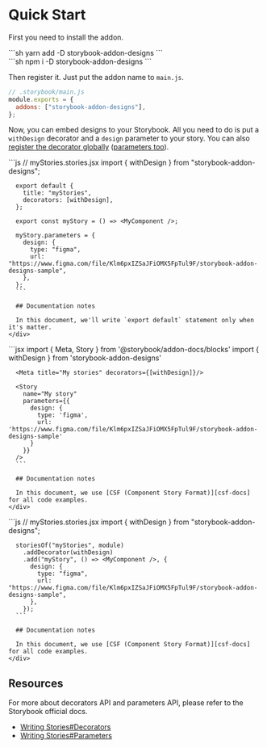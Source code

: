 
<Meta title="Docs/Quick start" />

# Quick Start

First you need to install the addon.

<TabsState initial="yarn">
  <div id="yarn" title="Yarn">
    <div>
      ```sh
      yarn add -D storybook-addon-designs
      ```
    </div>
  </div>

  <div id="npm" title="NPM">
    <div>
      ```sh
      npm i -D storybook-addon-designs
      ```
    </div>
  </div>
</TabsState>

Then register it.
Just put the addon name to `main.js`.

```js
// .storybook/main.js
module.exports = {
  addons: ["storybook-addon-designs"],
};
```

Now, you can embed designs to your Storybook.
All you need to do is put a `withDesign` decorator and a `design` parameter to your story.
You can also [register the decorator globally][sb-docs-decorators] ([parameters too][sb-docs-parameters]).

<TabsState initial="csf">
  <div id="csf" title="CSF">
    <div>
      ```js
      // myStories.stories.jsx
      import { withDesign } from "storybook-addon-designs";

      export default {
        title: "myStories",
        decorators: [withDesign],
      };

      export const myStory = () => <MyComponent />;

      myStory.parameters = {
        design: {
          type: "figma",
          url: "https://www.figma.com/file/Klm6pxIZSaJFiOMX5FpTul9F/storybook-addon-designs-sample",
        },
      };
      ```

      ## Documentation notes

      In this document, we'll write `export default` statement only when it's matter.
    </div>
  </div>

  <div id="mdx" title="MDX">
    <div>
      ```jsx
      import { Meta, Story } from '@storybook/addon-docs/blocks'
      import { withDesign } from 'storybook-addon-designs'

      <Meta title="My stories" decorators={[withDesign]}/>

      <Story
        name="My story"
        parameters={{
          design: {
            type: 'figma',
            url: 'https://www.figma.com/file/Klm6pxIZSaJFiOMX5FpTul9F/storybook-addon-designs-sample'
          }
        }}
      />
      ```

      ## Documentation notes

      In this document, we use [CSF (Component Story Format)][csf-docs] for all code examples.
    </div>
  </div>

  <div id="storiesof" title="storiesOf API (legacy)">
    <div>
      ```js
      // myStories.stories.jsx
      import { withDesign } from "storybook-addon-designs";

      storiesOf("myStories", module)
        .addDecorator(withDesign)
        .add("myStory", () => <MyComponent />, {
          design: {
            type: "figma",
            url: "https://www.figma.com/file/Klm6pxIZSaJFiOMX5FpTul9F/storybook-addon-designs-sample",
          },
        });
      ```

      ## Documentation notes

      In this document, we use [CSF (Component Story Format)][csf-docs] for all code examples.
    </div>
  </div>
</TabsState>

[csf-docs]: https://storybook.js.org/docs/formats/component-story-format/

## Resources

For more about decorators API and parameters API, please refer to the Storybook official docs.

*   [Writing Stories#Decorators][sb-docs-decorators]
*   [Writing Stories#Parameters][sb-docs-parameters]

[sb-docs-decorators]: https://storybook.js.org/docs/basics/writing-stories/#decorators

[sb-docs-parameters]: https://storybook.js.org/docs/basics/writing-stories/#parameters
